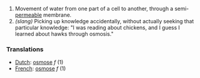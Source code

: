 # Movement of water from one part of a cell to another, through a semi-[[permeable]] membrane.
# <i>(slang)</i> Picking up knowledge accidentally, without actually seeking that particular knowledge: "I was reading about chickens, and I guess I learned about hawks through osmosis."

===Translations===
*[[Dutch]]: [[osmose]] ''f'' (1) 
*[[French]]: [[osmose]] ''f'' (1)